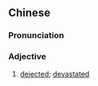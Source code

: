 {{also|颓靡}}
==Chinese==
{{zh-forms|s=颓靡}}

===Pronunciation===
{{zh-pron
|m=tuímǐ
|cat=a
}}

===Adjective===
{{zh-adj}}

# [[dejected]]; [[devastated]]